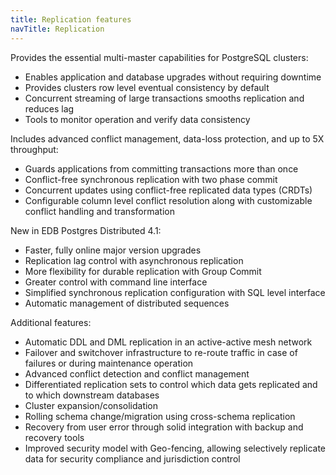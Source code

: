 ```yaml
---
title: Replication features
navTitle: Replication
---
```


Provides the essential multi-master capabilities for PostgreSQL clusters:

<!-- multi- master capabilities
        1. multi-master replication
            - https://www.enterprisedb.com/docs/pgd/latest/overview/#:~:text=EDB%20Postgres%20Distributed%20provides%20loosely%2Dcoupled%20multi%2Dmaster%20logical%20replication%20using%20a%20mesh%20topology.%20This%20means%20that%20you%20can%20write%20to%20any%20server%20and%20the%20changes%20are%20sent%20directly%2C%20row%2Dby%2Drow%20to%20all%20the%20other%20servers%20that%20are%20part%20of%20the%20same%20mesh.
-->

- Enables application and database upgrades without requiring downtime
- Provides clusters row level eventual consistency by default
- Concurrent streaming of large transactions smooths replication and reduces lag
- Tools to monitor operation and verify data consistency

Includes advanced conflict management, data-loss protection, and up to 5X throughput:

- Guards applications from committing transactions more than once
- Conflict-free synchronous replication with two phase commit
- Concurrent updates using conflict-free replicated data types (CRDTs)
- Configurable column level conflict resolution along with customizable conflict handling and transformation

New in EDB Postgres Distributed 4.1:

- Faster, fully online major version upgrades
- Replication lag control with asynchronous replication
- More flexibility for durable replication with Group Commit
- Greater control with command line interface
- Simplified synchronous replication configuration with SQL level interface
- Automatic management of distributed sequences

Additional features:

- Automatic DDL and DML replication in an active-active mesh network
- Failover and switchover infrastructure to re-route traffic in case of failures or during maintenance operation
- Advanced conflict detection and conflict management
- Differentiated replication sets to control which data gets replicated and to which downstream databases
- Cluster expansion/consolidation 
- Rolling schema change/migration using cross-schema replication
- Recovery from user error through solid integration with backup and recovery tools
- Improved security model with Geo-fencing, allowing selectively replicate data for security compliance and jurisdiction control


